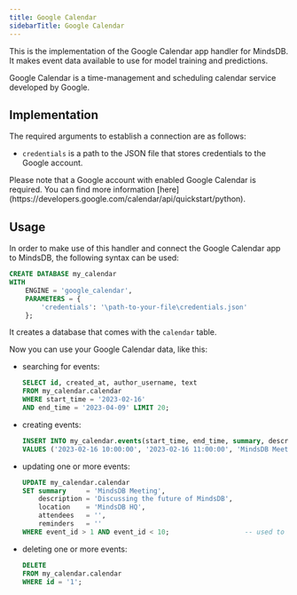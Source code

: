 ```yaml
---
title: Google Calendar
sidebarTitle: Google Calendar
---
```


This is the implementation of the Google Calendar app handler for MindsDB. It makes event data available to use for model training and predictions.

Google Calendar is a time-management and scheduling calendar service developed by Google.

## Implementation

The required arguments to establish a connection are as follows:

* `credentials` is a path to the JSON file that stores credentials to the Google account.

<Tip>
Please note that a Google account with enabled Google Calendar is required. You can find more information [here](https://developers.google.com/calendar/api/quickstart/python).
</Tip>

## Usage

In order to make use of this handler and connect the Google Calendar app to MindsDB, the following syntax can be used:

```sql
CREATE DATABASE my_calendar
WITH
    ENGINE = 'google_calendar',
    PARAMETERS = {
        'credentials': '\path-to-your-file\credentials.json'
    }; 
```

It creates a database that comes with the `calendar` table.

Now you can use your Google Calendar data, like this:

* searching for events:

    ```sql
    SELECT id, created_at, author_username, text
    FROM my_calendar.calendar
    WHERE start_time = '2023-02-16'
    AND end_time = '2023-04-09' LIMIT 20;
    ```

* creating events:

    ```sql
    INSERT INTO my_calendar.events(start_time, end_time, summary, description, location, attendees, reminders, timeZone)
    VALUES ('2023-02-16 10:00:00', '2023-02-16 11:00:00', 'MindsDB Meeting', 'Discussing the future of MindsDB', 'MindsDB HQ', '', 'Europe/Athens');
    ```

* updating one or more events:

    ```sql
    UPDATE my_calendar.calendar
    SET summary     = 'MindsDB Meeting',
        description = 'Discussing the future of MindsDB',
        location    = 'MindsDB HQ',
        attendees   = '',
        reminders   = ''
    WHERE event_id > 1 AND event_id < 10;                   -- used to update events in a given range
    ```

* deleting one or more events:

    ```sql
    DELETE
    FROM my_calendar.calendar
    WHERE id = '1';
    ```
